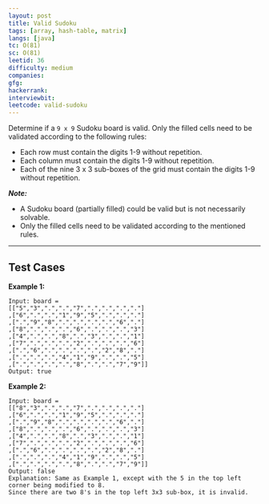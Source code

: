 ```yaml
---
layout: post
title: Valid Sudoku
tags: [array, hash-table, matrix]
langs: [java]
tc: O(81)
sc: O(81)
leetid: 36
difficulty: medium
companies: 
gfg: 
hackerrank: 
interviewbit: 
leetcode: valid-sudoku
---
```


Determine if a `9 x 9` Sudoku board is valid. Only the filled cells need to be validated according to the following rules:

- Each row must contain the digits 1-9 without repetition.
- Each column must contain the digits 1-9 without repetition.
- Each of the nine 3 x 3 sub-boxes of the grid must contain the digits 1-9 without repetition.

_**Note:**_
- A Sudoku board (partially filled) could be valid but is not necessarily solvable.
- Only the filled cells need to be validated according to the mentioned rules.

---

## Test Cases

**Example 1:** 

```
Input: board = 
[["5","3",".",".","7",".",".",".","."]
,["6",".",".","1","9","5",".",".","."]
,[".","9","8",".",".",".",".","6","."]
,["8",".",".",".","6",".",".",".","3"]
,["4",".",".","8",".","3",".",".","1"]
,["7",".",".",".","2",".",".",".","6"]
,[".","6",".",".",".",".","2","8","."]
,[".",".",".","4","1","9",".",".","5"]
,[".",".",".",".","8",".",".","7","9"]]
Output: true
```

**Example 2:**

```
Input: board = 
[["8","3",".",".","7",".",".",".","."]
,["6",".",".","1","9","5",".",".","."]
,[".","9","8",".",".",".",".","6","."]
,["8",".",".",".","6",".",".",".","3"]
,["4",".",".","8",".","3",".",".","1"]
,["7",".",".",".","2",".",".",".","6"]
,[".","6",".",".",".",".","2","8","."]
,[".",".",".","4","1","9",".",".","5"]
,[".",".",".",".","8",".",".","7","9"]]
Output: false
Explanation: Same as Example 1, except with the 5 in the top left corner being modified to 8. 
Since there are two 8's in the top left 3x3 sub-box, it is invalid.
```
